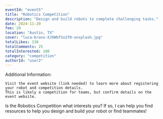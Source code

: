 ```yaml
---
eventId: "event5"
title: "Robotics Competition"
description: "Design and build robots to complete challenging tasks."
date: 2024-11-20
fee: 20
location: "Austin, TX"
cover: "luca-bravo-XJXWbfSo2f0-unsplash.jpg"
totalLikes: 130
totalComments: 25
totalInterested: 180
category: "competition"
authorId: "user2"
---
```


Additional Information:

    Visit the event website (link needed) to learn more about registering your robot and competition details.
    This is likely a competition for teams, but confirm details on the event website.

Is the Robotics Competition what interests you? If so, I can help you find resources to help you design and build your robot or find teammates!
